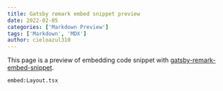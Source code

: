 ```yaml
---
title: Gatsby remark embed snippet preview
date: 2022-02-05
categories: ['Markdown Preview']
tags: ['Markdown', 'MDX']
author: cieloazul310
---
```


This page is a preview of embedding code snippet with [gatsby-remark-embed-snippet]. 

`embed:Layout.tsx`

[gatsby-remark-embed-snippet]: https://www.gatsbyjs.com/plugins/gatsby-remark-embed-snippet/
